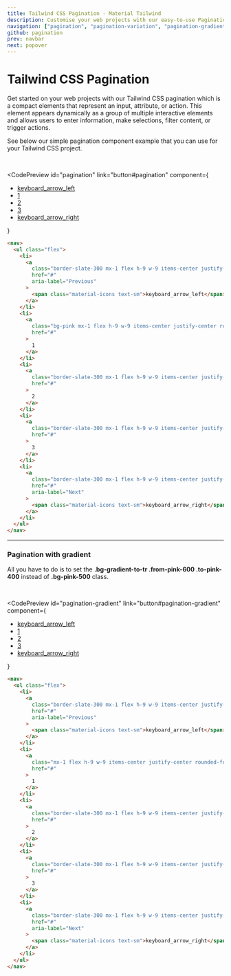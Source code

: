 ```yaml
---
title: Tailwind CSS Pagination - Material Tailwind
description: Customise your web projects with our easy-to-use Pagination component for Tailwind CSS using Material Design guidelines.
navigation: ["pagination", "pagination-variation", "pagination-gradient"]
github: pagination
prev: navbar
next: popover
---
```


# Tailwind CSS Pagination

Get started on your web projects with our Tailwind CSS pagination which is a compact elements that represent an input, attribute, or action. This element appears dynamically as a group of multiple interactive elements and allows users to enter information, make selections, filter content, or trigger actions.

See below our simple pagination component example that you can use for your Tailwind CSS project.

<br />

<CodePreview
  id="pagination"
  link="button#pagination"
  component={
    <nav>
      <ul className="flex">
        <li>
          <a
            className="border-slate-300 mx-1 flex h-9 w-9 items-center justify-center rounded-full border bg-white p-0 text-sm text-secondary-500 transition duration-150 ease-in-out hover:bg-light-300"
            href="#"
            aria-label="Previous"
          >
            <span className="material-icons text-sm">keyboard_arrow_left</span>
          </a>
        </li>
        <li>
          <a
            className="bg-pink mx-1 flex h-9 w-9 items-center justify-center rounded-full p-0 text-sm text-white shadow-md transition duration-150 ease-in-out"
            href="#"
          >
            1
          </a>
        </li>
        <li>
          <a
            className="border-slate-300 mx-1 flex h-9 w-9 items-center justify-center rounded-full border bg-white p-0 text-sm text-secondary-500 transition duration-150 ease-in-out hover:bg-light-300"
            href="#"
          >
            2
          </a>
        </li>
        <li>
          <a
            className="border-slate-300 mx-1 flex h-9 w-9 items-center justify-center rounded-full border bg-white p-0 text-sm text-secondary-500 transition duration-150 ease-in-out hover:bg-light-300"
            href="#"
          >
            3
          </a>
        </li>
        <li>
          <a
            className="border-slate-300 mx-1 flex h-9 w-9 items-center justify-center rounded-full border bg-white p-0 text-sm text-secondary-500 transition duration-150 ease-in-out hover:bg-light-300"
            href="#"
            aria-label="Next"
          >
            <span className="material-icons text-sm">keyboard_arrow_right</span>
          </a>
        </li>
      </ul>
    </nav>
  }
>
  ```html
  <nav>
    <ul class="flex">
      <li>
        <a
          class="border-slate-300 mx-1 flex h-9 w-9 items-center justify-center rounded-full border bg-white p-0 text-sm text-secondary-500 transition duration-150 ease-in-out hover:bg-light-300"
          href="#"
          aria-label="Previous"
        >
          <span class="material-icons text-sm">keyboard_arrow_left</span>
        </a>
      </li>
      <li>
        <a
          class="bg-pink mx-1 flex h-9 w-9 items-center justify-center rounded-full p-0 text-sm text-white shadow-md transition duration-150 ease-in-out"
          href="#"
        >
          1
        </a>
      </li>
      <li>
        <a
          class="border-slate-300 mx-1 flex h-9 w-9 items-center justify-center rounded-full border bg-white p-0 text-sm text-secondary-500 transition duration-150 ease-in-out hover:bg-light-300"
          href="#"
        >
          2
        </a>
      </li>
      <li>
        <a
          class="border-slate-300 mx-1 flex h-9 w-9 items-center justify-center rounded-full border bg-white p-0 text-sm text-secondary-500 transition duration-150 ease-in-out hover:bg-light-300"
          href="#"
        >
          3
        </a>
      </li>
      <li>
        <a
          class="border-slate-300 mx-1 flex h-9 w-9 items-center justify-center rounded-full border bg-white p-0 text-sm text-secondary-500 transition duration-150 ease-in-out hover:bg-light-300"
          href="#"
          aria-label="Next"
        >
          <span class="material-icons text-sm">keyboard_arrow_right</span>
        </a>
      </li>
    </ul>
  </nav>
  ```
</CodePreview>

---

### Pagination with gradient

All you have to do is to set the **.bg-gradient-to-tr .from-pink-600 .to-pink-400** instead of **.bg-pink-500** class.

<br />

<CodePreview
  id="pagination-gradient"
  link="button#pagination-gradient"
  component={
    <nav>
      <ul className="flex">
        <li>
          <a
            className="border-slate-300 mx-1 flex h-9 w-9 items-center justify-center rounded-full border bg-white p-0 text-sm text-secondary-500 transition duration-150 ease-in-out hover:bg-light-300"
            href="#"
            aria-label="Previous"
          >
            <span className="material-icons text-sm">keyboard_arrow_left</span>
          </a>
        </li>
        <li>
          <a
            className="mx-1 flex h-9 w-9 items-center justify-center rounded-full bg-gradient-to-tr from-pink-600 to-pink-400 p-0 text-sm text-white shadow-md shadow-pink-500/20 transition duration-150 ease-in-out"
            href="#"
          >
            1
          </a>
        </li>
        <li>
          <a
            className="border-slate-300 mx-1 flex h-9 w-9 items-center justify-center rounded-full border bg-white p-0 text-sm text-secondary-500 transition duration-150 ease-in-out hover:bg-light-300"
            href="#"
          >
            2
          </a>
        </li>
        <li>
          <a
            className="border-slate-300 mx-1 flex h-9 w-9 items-center justify-center rounded-full border bg-white p-0 text-sm text-secondary-500 transition duration-150 ease-in-out hover:bg-light-300"
            href="#"
          >
            3
          </a>
        </li>
        <li>
          <a
            className="border-slate-300 mx-1 flex h-9 w-9 items-center justify-center rounded-full border bg-white p-0 text-sm text-secondary-500 transition duration-150 ease-in-out hover:bg-light-300"
            href="#"
            aria-label="Next"
          >
            <span className="material-icons text-sm">keyboard_arrow_right</span>
          </a>
        </li>
      </ul>
    </nav>
  }
>
  ```html
  <nav>
    <ul class="flex">
      <li>
        <a
          class="border-slate-300 mx-1 flex h-9 w-9 items-center justify-center rounded-full border bg-white p-0 text-sm text-secondary-500 transition duration-150 ease-in-out hover:bg-light-300"
          href="#"
          aria-label="Previous"
        >
          <span class="material-icons text-sm">keyboard_arrow_left</span>
        </a>
      </li>
      <li>
        <a
          class="mx-1 flex h-9 w-9 items-center justify-center rounded-full bg-gradient-to-tr from-pink-600 to-pink-400 p-0 text-sm text-white shadow-md shadow-pink-500/20 transition duration-150 ease-in-out"
          href="#"
        >
          1
        </a>
      </li>
      <li>
        <a
          class="border-slate-300 mx-1 flex h-9 w-9 items-center justify-center rounded-full border bg-white p-0 text-sm text-secondary-500 transition duration-150 ease-in-out hover:bg-light-300"
          href="#"
        >
          2
        </a>
      </li>
      <li>
        <a
          class="border-slate-300 mx-1 flex h-9 w-9 items-center justify-center rounded-full border bg-white p-0 text-sm text-secondary-500 transition duration-150 ease-in-out hover:bg-light-300"
          href="#"
        >
          3
        </a>
      </li>
      <li>
        <a
          class="border-slate-300 mx-1 flex h-9 w-9 items-center justify-center rounded-full border bg-white p-0 text-sm text-secondary-500 transition duration-150 ease-in-out hover:bg-light-300"
          href="#"
          aria-label="Next"
        >
          <span class="material-icons text-sm">keyboard_arrow_right</span>
        </a>
      </li>
    </ul>
  </nav>
  ```
</CodePreview>
